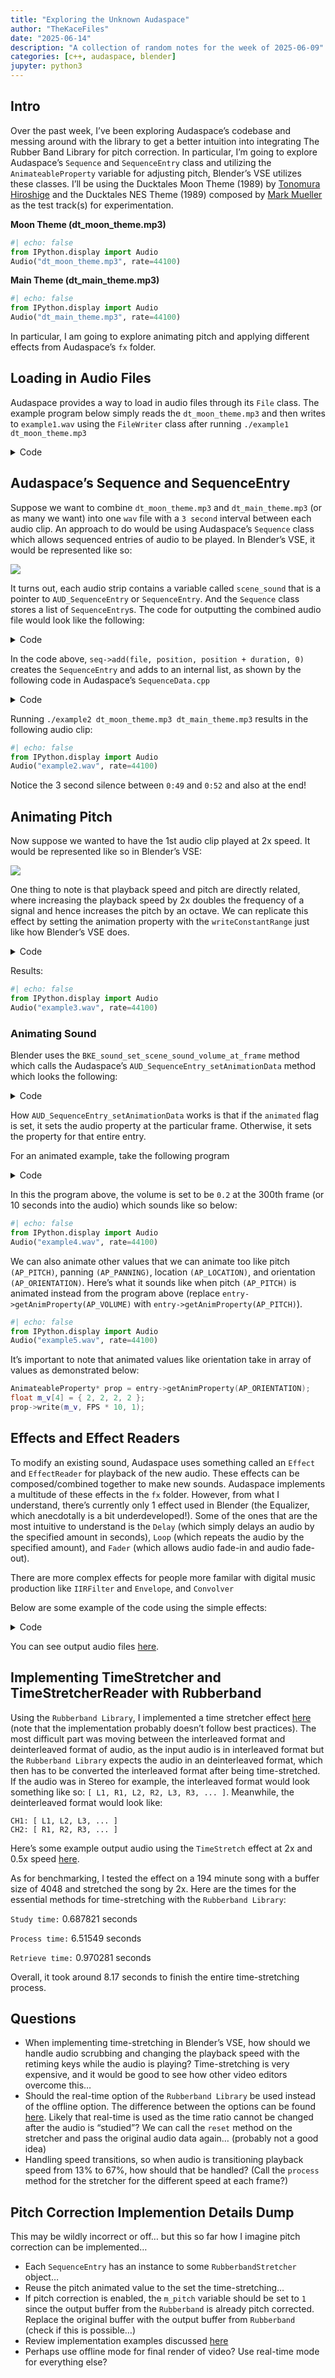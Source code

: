 ```yaml
---
title: "Exploring the Unknown Audaspace"
author: "TheKaceFiles"
date: "2025-06-14"
description: "A collection of random notes for the week of 2025-06-09"
categories: [c++, audaspace, blender]
jupyter: python3
---
```


## Intro

Over the past week, I've been exploring Audaspace's codebase and messing around with the library to get a better intuition into integrating The Rubber Band Library for pitch correction. In particular, I'm going to explore Audaspace's `Sequence` and `SequenceEntry` class and utilizing the `AnimateableProperty` variable for adjusting pitch, Blender's VSE utilizes these classes. I'll be using the Ducktales Moon Theme (1989) by [Tonomura Hiroshige](https://www.vgmpf.com/Wiki/index.php/Hiroshige_Tonomura) and the Ducktales NES Theme (1989) composed by [Mark Mueller](https://en.wikipedia.org/wiki/Mark_Mueller) as the test track(s) for experimentation.

**Moon Theme (dt_moon_theme.mp3)** 
```python
#| echo: false
from IPython.display import Audio
Audio("dt_moon_theme.mp3", rate=44100)
```

**Main Theme (dt_main_theme.mp3)**
```python
#| echo: false
from IPython.display import Audio
Audio("dt_main_theme.mp3", rate=44100)
```

In particular, I am going to explore animating pitch and applying different effects from Audaspace's `fx` folder.

## Loading in Audio Files

Audaspace provides a way to load in audio files through its `File` class. The example program below simply reads the `dt_moon_theme.mp3` and then writes to `example1.wav` using the `FileWriter` class after running `./example1 dt_moon_theme.mp3`

<details> 
  <summary>Code</summary>

```c++
// example1.cpp
#include <iostream>
#include "file/File.h"
#include "file/FileWriter.h"
using namespace aud;

int main(int argc, char* argv[])
{
	if(argc != 2)
	{
		std::cerr << "Usage: " << argv[0] << " <filename>" << std::endl;
		return 1;
	}
  
	File file(argv[1]);
  
	StreamInfo streamInfo = file.queryStreams()[0];

	DeviceSpecs outspecs = streamInfo.specs;

	std::shared_ptr<IWriter> writer = FileWriter::createWriter("example1.wav", outspecs, CONTAINER_WAV, CODEC_PCM, 0);
	
	int totalsamples = int(outspecs.specs.rate * streamInfo.duration);
	printf("Total Samples: %d\n", totalsamples);
	FileWriter::writeReader(file.createReader(), writer, totalsamples, AUD_DEFAULT_BUFFER_SIZE);
}
```

</details> 

## Audaspace's Sequence and SequenceEntry

Suppose we want to combine `dt_moon_theme.mp3` and `dt_main_theme.mp3` (or as many we want) into one `wav` file with a `3 second` interval between each audio clip. An approach to do would be using Audaspace's `Sequence` class which allows sequenced entries of audio to be played. In Blender's VSE, it would be represented like so: 

![](example2_sequencer.png){fig-alt="Image of the audio strips inside Blender's video sequence placed next to each other with a 3 second interval in-between"}


It turns out, each audio strip contains a variable called `scene_sound` that is a pointer to `AUD_SequenceEntry` or `SequenceEntry`. And the `Sequence` class stores a list of `SequenceEntry`s. The code for outputting the combined audio file would look like the following:

<details> 
  <summary>Code</summary>


```c++
// example2.cpp
#include <iostream>
#include "file/File.h"
#include "file/FileWriter.h"
#include "sequence/Sequence.h"
#include "plugin/PluginManager.h"
using namespace aud;

int main(int argc, char* argv[])
{

  if (argc < 2) {
		std::cerr << "Usage: " << argv[0] << " <file1> <file2> ..." << std::endl;
		return 1;
	}

  // For some reason, PluginManager::loadPlugins("") needs to be called for this program to not error?
  PluginManager::loadPlugins("");
  const double FPS = 30.0;
  const double INTERVAL_BETWEEN_AUDIO = 3.0;
 
  SampleRate sampleRate = RATE_44100;
  Specs specs { sampleRate, CHANNELS_MONO };
  std::shared_ptr<Sequence> seq = std::shared_ptr<Sequence>(new Sequence(specs, FPS, false));
 
  double position = 0;
 
  for (int i = 1; i < argc; i++) {
    std::shared_ptr<File> file = std::make_shared<File>(argv[i]);
    double duration = file.get()->queryStreams()[0].duration;

    seq->add(file, position, position + duration, 0);
    position += duration + INTERVAL_BETWEEN_AUDIO;
  }

  DeviceSpecs outspecs;
	outspecs.channels = CHANNELS_MONO;
	outspecs.rate = sampleRate;
	outspecs.format = FORMAT_FLOAT32;


	std::shared_ptr<IWriter> writer = FileWriter::createWriter("example2.wav", outspecs, CONTAINER_WAV, CODEC_PCM, 0);
	
	int totalsamples = int(outspecs.specs.rate * position);
	printf("Total Samples: %d\n", totalsamples);
	FileWriter::writeReader(seq->createReader(), writer, totalsamples, AUD_DEFAULT_BUFFER_SIZE);

}
```
</details>

In the code above, `seq->add(file, position, position + duration, 0)` creates the `SequenceEntry` and adds to an internal list, as shown by the following code in Audaspace's `SequenceData.cpp`

<details> 
  <summary>Code</summary>


```c++
std::shared_ptr<SequenceEntry> SequenceData::add(std::shared_ptr<ISound> sound, std::shared_ptr<SequenceData> sequence_data, double begin, double end, double skip)
{
	std::lock_guard<std::recursive_mutex> lock(m_mutex);

	std::shared_ptr<SequenceEntry> entry = std::shared_ptr<SequenceEntry>(new SequenceEntry(sound, begin, end, skip, sequence_data, m_id++));

	m_entries.push_back(entry);
	m_entry_status++;

	return entry;
}
```
</details> 

Running `./example2 dt_moon_theme.mp3 dt_main_theme.mp3` results in the following audio clip:

```python
#| echo: false
from IPython.display import Audio
Audio("example2.wav", rate=44100)
```

Notice the 3 second silence between `0:49` and `0:52` and also at the end!

## Animating Pitch

Now suppose we wanted to have the 1st audio clip played at 2x speed. It would be represented like so in Blender's VSE:


![](example3_sequencer.png){fig-alt="Image of the audio strips inside Blender's video sequence placed next to each other but the 1st clip has 2x playback speed"}


One thing to note is that playback speed and pitch are directly related, where increasing the playback speed by 2x doubles the frequency of a signal and hence increases the pitch by an octave. We can replicate this effect by setting the animation property with the `writeConstantRange` just like how Blender's VSE does.

<details> 
  <summary>Code</summary>

```c++
// example3.cpp
#include <iostream>

#include "file/File.h"
#include "file/FileWriter.h"
#include "plugin/PluginManager.h"
#include "sequence/Sequence.h"
#include "sequence/SequenceEntry.h"
using namespace aud;

int main(int argc, char* argv[]) {
  if (argc < 2) {
    std::cerr << "Usage: " << argv[0] << " <file1> <file2> ..." << std::endl;
    return 1;
  }

  // For some reason, PluginManager::loadPlugins("") needs to be called for this program to not error?
  PluginManager::loadPlugins("");
  const double FPS = 30.0;
  const double INTERVAL_BETWEEN_AUDIO = 3.0;

  SampleRate sampleRate = RATE_44100;
  Specs specs{sampleRate, CHANNELS_MONO};
  std::shared_ptr<Sequence> seq = std::shared_ptr<Sequence>(new Sequence(specs, FPS, false));

  std::vector<std::shared_ptr<SequenceEntry>> entries;

  double position = 0;

  for (int i = 1; i < argc; i++) {
    std::shared_ptr<File> file = std::make_shared<File>(argv[i]);
    double duration = file.get()->queryStreams()[0].duration;

    std::shared_ptr<SequenceEntry> entry = seq->add(file, position, position + duration, 0);
    entries.push_back(entry);
    position += duration + INTERVAL_BETWEEN_AUDIO;
  }

  AnimateableProperty* prop = entries[0]->getAnimProperty(AP_PITCH);

  float pitch = 2.0;

  prop->writeConstantRange(&pitch, 0, 755);

  DeviceSpecs outspecs;
  outspecs.channels = CHANNELS_MONO;
  outspecs.rate = sampleRate;
  outspecs.format = FORMAT_FLOAT32;

  std::shared_ptr<IWriter> writer = FileWriter::createWriter("example3.wav", outspecs, CONTAINER_WAV, CODEC_PCM, 0);

  int totalsamples = int(outspecs.specs.rate * position);
  printf("Total Samples: %d\n", totalsamples);
  FileWriter::writeReader(seq->createReader(), writer, totalsamples, AUD_DEFAULT_BUFFER_SIZE);
}
```

</details> 

Results:

```python
#| echo: false
from IPython.display import Audio
Audio("example3.wav", rate=44100)
```
</details> 






### Animating Sound

Blender uses the `BKE_sound_set_scene_sound_volume_at_frame` method which calls the Audaspace's `AUD_SequenceEntry_setAnimationData` method which looks the following:


<details> 
  <summary>Code</summary>
```c++
AUD_API void AUD_SequenceEntry_setAnimationData(AUD_SequenceEntry* entry, AUD_AnimateablePropertyType type, int frame, float* data, char animated)
{
	AnimateableProperty* prop = (*entry)->getAnimProperty(static_cast<AnimateablePropertyType>(type));
	if(animated)
	{
		if(frame >= 0)
			prop->write(data, frame, 1);
	}
	else
	{
		prop->write(data);
	}
}
```
</details>

How `AUD_SequenceEntry_setAnimationData` works is that if the `animated` flag is set, it sets the audio property at the particular frame. Otherwise, it sets the property for that entire entry.

For an animated example, take the following program


<details> 
  <summary>Code</summary>

```c++
// example4.cpp
#include <iostream>

#include "file/File.h"
#include "file/FileWriter.h"
#include "plugin/PluginManager.h"
#include "sequence/Sequence.h"
#include "sequence/SequenceEntry.h"

using namespace aud;

int main(int argc, char* argv[]) {
  if (argc < 2) {
    std::cerr << "Usage: " << argv[0] << " <file>" << std::endl;
    return 1;
  }

  // For some reason, PluginManager::loadPlugins("") needs to be called for this program to not error?
  PluginManager::loadPlugins("");
  const double FPS = 30.0;

  SampleRate sampleRate = RATE_44100;
  Specs specs{sampleRate, CHANNELS_MONO};
  std::shared_ptr<Sequence> seq = std::shared_ptr<Sequence>(new Sequence(specs, FPS, false));
  double position = 0;

  std::shared_ptr<File> file = std::make_shared<File>(argv[1]);
  double duration = file.get()->queryStreams()[0].duration;
  std::shared_ptr<SequenceEntry> entry = seq->add(file, position, position + duration, 0);
  position += duration;


  AnimateableProperty* prop = entry->getAnimProperty(AP_VOLUME);

  float volume = 0.2;
  prop->write(&volume, FPS * 10, 1);

  DeviceSpecs outspecs;
  outspecs.channels = CHANNELS_MONO;
  outspecs.rate = sampleRate;
  outspecs.format = FORMAT_FLOAT32;

  std::shared_ptr<IWriter> writer = FileWriter::createWriter("example4.wav", outspecs, CONTAINER_WAV, CODEC_PCM, 0);

  int totalsamples = int(outspecs.specs.rate * position);
  printf("Total Samples: %d\n", totalsamples);
  FileWriter::writeReader(seq->createReader(), writer, totalsamples, AUD_DEFAULT_BUFFER_SIZE);
}
```
</details> 

In this the program above, the volume is set to be `0.2` at the 300th frame (or 10 seconds into the audio) which sounds like so below:


```python
#| echo: false
from IPython.display import Audio
Audio("example4.wav", rate=44100)
```

We can also animate other values that we can animate too like pitch `(AP_PITCH)`, panning `(AP_PANNING)`, location `(AP_LOCATION)`, and orientation `(AP_ORIENTATION)`. Here's what it sounds like when pitch `(AP_PITCH)` is animated instead from the program above (replace `entry->getAnimProperty(AP_VOLUME)` with `entry->getAnimProperty(AP_PITCH)`).

```python
#| echo: false
from IPython.display import Audio
Audio("example5.wav", rate=44100)
```



 It's important to note that animated values like orientation take in array of values as demonstrated below:

```c++
AnimateableProperty* prop = entry->getAnimProperty(AP_ORIENTATION);
float m_v[4] = { 2, 2, 2, 2 };
prop->write(m_v, FPS * 10, 1);
```






<!-- ```
void BKE_sound_set_scene_sound_volume_at_frame(void *handle,
                                               const int frame,
                                               float volume,
                                               const char animated)
{
  AUD_SequenceEntry_setAnimationData(handle, AUD_AP_VOLUME, frame, &volume, animated);
}
``` -->





## Effects and Effect Readers

To modify an existing sound, Audaspace uses something called an `Effect` and `EffectReader` for playback of the new audio. These effects can be composed/combined together to make new sounds. Audaspace implements a multitude of these effects in the `fx` folder. However, from what I understand, there's currently only 1 effect used in Blender (the Equalizer, which anecdotally is a bit underdeveloped!). Some of the ones that are the most intuitive to understand is the `Delay` (which simply delays an audio by the specified amount in seconds), `Loop` (which repeats the audio by the specified amount), and `Fader` (which allows audio fade-in and audio fade-out).

There are more complex effects for people more familar with digital music production like `IIRFilter` and `Envelope`, and `Convolver`

Below are some example of the code using the simple effects:

<details> 
  <summary>Code</summary>

```c++
#include <iostream>
#include "file/File.h"
#include "file/FileWriter.h"
#include "plugin/PluginManager.h"
#include "Audaspace.h"
#include "IReader.h"
#include "util/Buffer.h"

#include "fx/Delay.h"
#include "fx/Loop.h"
#include "fx/Fader.h"

using namespace aud;

int main(int argc, char* argv[])
{
	if(argc != 2)
	{
		std::cerr << "Usage: " << argv[0] << " <filename>" << std::endl;
		return 1;
	}

  PluginManager::loadPlugins("");
  
	std::shared_ptr<File> file = std::make_shared<File>(argv[1]);
  
	StreamInfo streamInfo = file->queryStreams()[0];

	DeviceSpecs outspecs = streamInfo.specs;



  Delay delay = Delay(file, 3.0);
  Loop loop = Loop(file, 1);
  Fader fader = Fader(file, FADE_IN, 0, 20);

  std::shared_ptr<IWriter> delayWriter = FileWriter::createWriter("delay.wav", outspecs, CONTAINER_WAV, CODEC_PCM, 0);
	std::shared_ptr<IWriter> loopWriter = FileWriter::createWriter("loop.wav", outspecs, CONTAINER_WAV, CODEC_PCM, 0);
  std::shared_ptr<IWriter> faderWriter = FileWriter::createWriter("fader.wav", outspecs, CONTAINER_WAV, CODEC_PCM, 0);
  
	FileWriter::writeReader(delay.createReader(), delayWriter,  int(outspecs.specs.rate * (streamInfo.duration + 3)), AUD_DEFAULT_BUFFER_SIZE);
  FileWriter::writeReader(loop.createReader(), loopWriter,  int(outspecs.specs.rate * (streamInfo.duration * 2)), AUD_DEFAULT_BUFFER_SIZE);
  FileWriter::writeReader(fader.createReader(), faderWriter,  int(outspecs.specs.rate * streamInfo.duration), AUD_DEFAULT_BUFFER_SIZE);
}
```

</details> 

You can see output audio files [here](../audaspace_rubberband/index.qmd).

## Implementing TimeStretcher and TimeStretcherReader with Rubberband

Using the `Rubberband Library`, I implemented a time stretcher effect [here](https://github.com/neXyon/audaspace/pull/51) (note that the implementation probably doesn't follow best practices).  The most difficult part was moving between the interleaved format and 
deinterleaved format of audio, as the input audio is in interleaved format but the `Rubberband Library` expects the audio in an deinterleaved format, which then has to be converted the interleaved format after being time-stretched. If the audio was in Stereo for example, the interleaved format would look something like so: `[ L1, R1, L2, R2, L3, R3, ... ]`. Meanwhile, the deinterleaved format would look like: 

```
CH1: [ L1, L2, L3, ... ]
CH2: [ R1, R2, R3, ... ]
```

Here's some example output audio using the `TimeStretch` effect at 2x and 0.5x speed [here](../audaspace_rubberband/index.qmd).

As for benchmarking, I tested the effect on a 194 minute song with a buffer size of 4048 and stretched the song by 2x. Here are the times for the essential methods for time-stretching with the `Rubberband Library`:

`Study time:` 0.687821 seconds

`Process time:` 6.51549 seconds

`Retrieve time:` 0.970281 seconds


Overall, it took around 8.17 seconds to finish the entire time-stretching process.

## Questions

- When implementing time-stretching in Blender's VSE, how should we handle audio scrubbing and changing the playback speed with the retiming keys while the audio is playing? Time-stretching is very expensive, and it would be good to see how other video editors overcome this... 
- Should the real-time option of the `Rubberband Library` be used instead of the offline option. The difference between the options can be found [here](https://breakfastquay.com/rubberband/code-doc/). Likely that real-time is used as the time ratio cannot be changed after the audio is "studied"? We can call the `reset` method on the stretcher and pass the original audio data again... (probably not a good idea)
- Handling speed transitions, so when audio is transitioning playback speed from 13% to 67%, how should that be handled? (Call the `process` method for the stretcher for the different speed at each frame?)


## Pitch Correction Implemention Details Dump 

This may be wildly incorrect or off... but this so far how I imagine pitch correction can be implemented...

- Each `SequenceEntry` has an instance to some `RubberbandStretcher` object...
- Reuse the pitch animated value to the set the time-stretching...
- If pitch correction is enabled, the `m_pitch` variable should be set to `1` since the output buffer from the `Rubberband` is already pitch corrected. Replace the original buffer with the output buffer from `Rubberband` (check if this is possible...)
- Review implementation examples
 discussed [here](https://breakfastquay.com/rubberband/integration.html#conceptual)
- Perhaps use offline mode for final render of video? Use real-time mode for everything else?